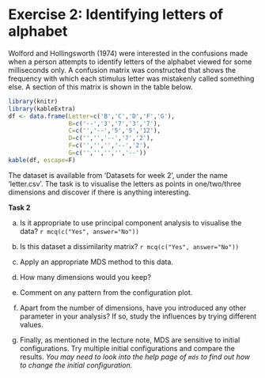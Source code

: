 # Exercise 2: Identifying letters of alphabet

Wolford and Hollingsworth (1974) were interested in the confusions made when a person attempts to identify letters of the alphabet viewed for some milliseconds only. A confusion matrix was constructed that shows the frequency with which each stimulus letter was mistakenly called something else. A section of this matrix is shown in the table below.

```r
library(knitr)
library(kableExtra)
df <- data.frame(Letter=c('B','C','D','F','G'),
                 B=c('--','3','7','3','7'),
                 C=c('','--','5','5','12'),
                 D=c('','','--','7','2'),
                 F=c('','','','--','2'),
                 G=c('','','','','--'))
kable(df, escape=F)
```

The dataset is available from 'Datasets for week 2', under the name 'letter.csv'. The task is to visualise the letters as points in one/two/three dimensions and discover if there is anything interesting. 

**Task 2**

(a) Is it appropriate to use principal component analysis to visualise the data? `r mcq(c("Yes", answer="No"))`

(b) Is this dataset a dissimilarity matrix? `r mcq(c("Yes", answer="No"))`  

(c) Apply an appropriate MDS method to this data. 

(d) How many dimensions would you keep?

(e) Comment on any pattern from the configuration plot. 

(f) Apart from the number of dimensions, have you introduced any other parameter in your analysis? If so, study the influences by trying different values.

(g) Finally, as mentioned in the lecture note, MDS are sensitive to initial configurations. Try multiple initial configurations and compare the results. 
*You may need to look into the help page of `mds` to find out how to change the initial configuration.*
